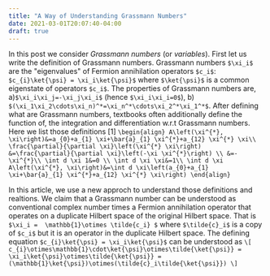 ```yaml
---
title: "A Way of Understanding Grassmann Numbers"
date: 2021-03-01T20:07:40-04:00
draft: true
---
```


In this post we consider *Grassmann numbers* (or *variables*). First let us write the definition of Grassmann numbers. Grassmann numbers `$\xi_i$` are the "eigenvalues" of Fermion annihilation operators `$c_i$`: `$c_{i}\ket{\psi} = \xi_i\ket{\psi}$` where `$\ket{\psi}$` is a common eigenstate of operators `$c_i$`. The properties of Grassmann numbers are, a)`$\xi_i\xi_j=-\xi_j\xi_i$` (hence `$\xi_i\xi_i=0$`), b) `$(\xi_1\xi_2\cdots\xi_n)^*=\xi_n^*\cdots\xi_2^*\xi_1^*$`. After defining what are Grassmann numbers, textbooks often additionally define the function of, the integration and differentiation w.r.t Grassmann numbers. Here we list those definitions [1]
`
\begin{align}
A\left(\xi^{*}, \xi\right)&=a_{0}+a_{1} \xi+\bar{a}_{1} \xi^{*}+a_{12} \xi^{*} \xi\\
\frac{\partial}{\partial \xi}\left(\xi^{*} \xi\right) &=\frac{\partial}{\partial \xi}\left(-\xi \xi^{*}\right) \\
&=-\xi^{*}\\
\int d \xi 1&=0 \\
\int d \xi \xi&=1\\
\int d \xi A\left(\xi^{*}, \xi\right)&=\int d \xi\left(a_{0}+a_{1} \xi+\bar{a}_{1} \xi^{*}+a_{12} \xi^{*} \xi\right)
\end{align}
` 

In this article, we use a new approch to understand those definitions and realtions. We claim that a Grassmann number can be understood as conventional complex number times a Fermion annihilation operator that operates on a duplicate Hilbert space of the original Hilbert space. That is `$\xi_i =  \mathbb{1}\otimes \tilde{c_i} $` where `$\tilde{c}_i$` is a copy of `$c_i$` but it is an operator in the duplicate Hilbert space. The defining equation `$c_{i}\ket{\psi} = \xi_i\ket{\psi}$` can be understood as 
`\[
c_{i}\otimes\mathbb{1}\cdot\ket{\psi}\otimes\tilde{\ket{\psi}} = \xi_i\ket{\psi}\otimes\tilde{\ket{\psi}} = (\mathbb{1}\ket{\psi})\otimes(\tilde{c}_i\tilde{\ket{\psi}})
\]`